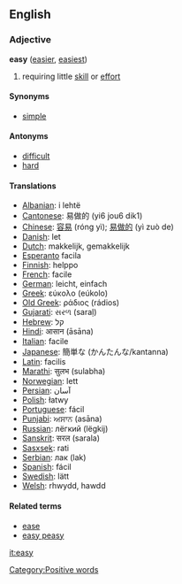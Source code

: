 ==English==
===Adjective===
'''easy''' ([[easier]], [[easiest]])

# requiring little [[skill]] or [[effort]]

====Synonyms====
*[[simple]]

====Antonyms====
*[[difficult]]
*[[hard]]

====Translations====
*[[Albanian]]: i lehtë
*[[Cantonese]]: 易做的 (yi6 jou6 dik1)
*[[Chinese]]: [[容易]] (róng yì); [[易做的]] (yì zuò de)
*[[Danish]]: let
*[[Dutch]]: makkelijk, gemakkelijk
*[[Esperanto]] facila
*[[Finnish]]: helppo
*[[French]]: facile
*[[German]]: leicht, einfach
*[[Greek]]: εύκολο (eúkolo)
*[[Old Greek]]: ράδιος (rádios)
*[[Gujarati]]: સરળ (saraḷ)
*[[Hebrew]]: קל
*[[Hindi]]: आसान (āsāna)
*[[Italian]]: facile
*[[Japanese]]: 簡単な (かんたんな/kantanna)
*[[Latin]]: facilis
*[[Marathi]]: सुलभ (sulabha)
*[[Norwegian]]: lett
*[[Persian]]: آسان
*[[Polish]]: łatwy
*[[Portuguese]]: fácil
*[[Punjabi]]: ਅਸਾਨ (asāna)
*[[Russian]]: лёгкий (lëgkij)
*[[Sanskrit]]: सरल (sarala)
*[[Sasxsek]]: rati
*[[Serbian]]: лак (lak)
*[[Spanish]]: fácil
*[[Swedish]]: lätt
*[[Welsh]]: rhwydd, hawdd

====Related terms====
*[[ease]]<!-- check that it's really related -->
*[[easy peasy]]

[[it:easy]]
[[Category:Positive words]]